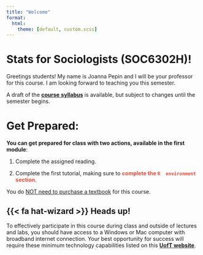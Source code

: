 ```yaml
---
title: "Welcome"
format:
  html:
    theme: [default, custom.scss]
---
```


# **Stats for Sociologists (SOC6302H)!**

Greetings students! My name is Joanna Pepin and I will be your
professor for this course. I am looking forward to teaching you this
semester.

A draft of the [**course**
**syllabus**](https://jrpepin.github.io/Stats-for-Sociologists/) is
available, but subject to changes until the semester begins.

# Get Prepared:

**You can get prepared for class with two actions, available in the
first module**:

1.  Complete the assigned reading.

2.  Complete the first tutorial, making sure to [**complete the
    `R  environment` section**]{style="color: #E74C3C;"}.

You do [NOT need to purchase a textbook]{.underline} for this course.

::: {.callout-tip icon="false"}
## {{< fa hat-wizard >}} Heads up!

To effectively participate in this course during class and outside of
lectures and labs, you should have access to a Windows or Mac computer
with broadband internet connection. Your best opportunity for success
will require these minimum technology capabilities listed on this
[**UofT
website**](https://www.viceprovoststudents.utoronto.ca/student-policies-guidelines/tech-requirements-online-learning/).
:::
